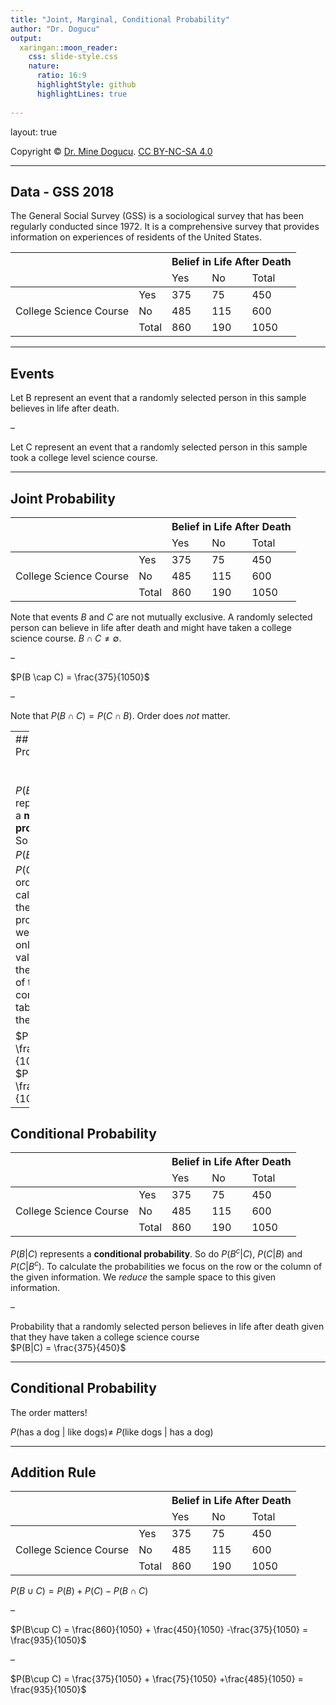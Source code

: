 ```yaml
---
title: "Joint, Marginal, Conditional Probability"
author: "Dr. Dogucu"
output: 
  xaringan::moon_reader:
    css: slide-style.css
    nature:
      ratio: 16:9
      highlightStyle: github
      highlightLines: true
      
---
```


layout: true
  
<div class="my-header"></div>

<div class="my-footer"> 
 Copyright &copy; <a href="https://mdogucu.ics.uci.edu">Dr. Mine Dogucu</a>. <a href="https://creativecommons.org/licenses/by-nc-sa/4.0/">CC BY-NC-SA 4.0</a></div> 

---

## Data - GSS 2018

The General Social Survey (GSS) is a sociological survey that has been regularly conducted since 1972. It is a comprehensive survey that provides information on experiences of residents of the United States. 


<table align = "center">
<thead>
  <tr>
    <th colspan="2" rowspan="2"></th>
    <th colspan="3">Belief in Life After Death</th>
  </tr>
  <tr>
    <td>Yes</td>
    <td>No<br></td>
    <td>Total<br></td>

  </tr>
</thead>
<tbody>
  <tr>
    <td rowspan="3">College Science Course<br></td>
    <td>Yes</td>
    <td>375</td>
    <td>75</td>
    <td>450</td>

  </tr>
  <tr>
    <td>No</td>
    <td>485</td>
    <td>115</td>
    <td>600</td>

  </tr>
  
  <tr>
    <td>Total</td>
    <td>860</td>
    <td>190</td>
    <td>1050</td>

  </tr>
</tbody>
</table>


---

## Events

Let B represent an event that a randomly selected person in this sample believes in life after death.

--

Let C represent an event that a randomly selected person in this sample took a college level science course. 

---

## Joint Probability

<table align = "center">
<thead>
  <tr>
    <th colspan="2" rowspan="2"></th>
    <th colspan="3">Belief in Life After Death</th>
  </tr>
  <tr>
    <td>Yes</td>
    <td>No<br></td>
    <td>Total<br></td>

  </tr>
</thead>
<tbody>
  <tr>
    <td rowspan="3">College Science Course<br></td>
    <td>Yes</td>
    <td>375</td>
    <td>75</td>
    <td>450</td>

  </tr>
  <tr>
    <td>No</td>
    <td>485</td>
    <td>115</td>
    <td>600</td>

  </tr>
  
  <tr>
    <td>Total</td>
    <td>860</td>
    <td>190</td>
    <td>1050</td>

  </tr>
</tbody>
</table>

Note that events $B$ and $C$ are not mutually exclusive. A randomly selected person can believe in life after death and might have taken a college science course. $B \cap C \neq \emptyset$.

--

$P(B \cap C) = \frac{375}{1050}$

--

Note that $P(B\cap C) = P(C\cap B)$. Order does _not_ matter.

---
## Marginal Probability

<table align = "center">
<thead>
  <tr>
    <th colspan="2" rowspan="2"></th>
    <th colspan="3">Belief in Life After Death</th>
  </tr>
  <tr>
    <td>Yes</td>
    <td>No<br></td>
    <td>Total<br></td>

  </tr>
</thead>
<tbody>
  <tr>
    <td rowspan="3">College Science Course<br></td>
    <td>Yes</td>
    <td>375</td>
    <td>75</td>
    <td>450</td>

  </tr>
  <tr>
    <td>No</td>
    <td>485</td>
    <td>115</td>
    <td>600</td>

  </tr>
  
  <tr>
    <td>Total</td>
    <td>860</td>
    <td>190</td>
    <td>1050</td>

  </tr>
</tbody>
</table>

$P(B)$ represents a __marginal probability__. So do $P(C)$, $P(B^C)$ and $P(C^C)$. In order to calculate these probabilities we could only use the values in the margins of the contingency table, hence the name. 

$P(B) = \frac{860}{1050}$  
$P(C) = \frac{450}{1050}$


---



## Conditional Probability

<table align = "center">
<thead>
  <tr>
    <th colspan="2" rowspan="2"></th>
    <th colspan="3">Belief in Life After Death</th>
  </tr>
  <tr>
    <td>Yes</td>
    <td>No<br></td>
    <td>Total<br></td>

  </tr>
</thead>
<tbody>
  <tr>
    <td rowspan="3">College Science Course<br></td>
    <td>Yes</td>
    <td>375</td>
    <td>75</td>
    <td>450</td>

  </tr>
  <tr>
    <td>No</td>
    <td>485</td>
    <td>115</td>
    <td>600</td>

  </tr>
  
  <tr>
    <td>Total</td>
    <td>860</td>
    <td>190</td>
    <td>1050</td>

  </tr>
</tbody>
</table>

$P(B|C)$ represents a __conditional probability__. So do $P(B^c|C)$, $P(C| B)$ and $P(C|B^c)$. To calculate the probabilities we focus on the row or the column of the given information. We _reduce_ the sample space to this given information. 

--

Probability that a randomly selected person believes in life after death given that they have taken a college science course  
$P(B|C) = \frac{375}{450}$

---

## Conditional Probability

The order matters!

$P(\text{has a dog | like dogs}) \neq$ $P(\text{like dogs | has a dog})$

---

## Addition Rule

<table align = "center">
<thead>
  <tr>
    <th colspan="2" rowspan="2"></th>
    <th colspan="3">Belief in Life After Death</th>
  </tr>
  <tr>
    <td>Yes</td>
    <td>No<br></td>
    <td>Total<br></td>

  </tr>
</thead>
<tbody>
  <tr>
    <td rowspan="3">College Science Course<br></td>
    <td>Yes</td>
    <td>375</td>
    <td>75</td>
    <td>450</td>

  </tr>
  <tr>
    <td>No</td>
    <td>485</td>
    <td>115</td>
    <td>600</td>

  </tr>
  
  <tr>
    <td>Total</td>
    <td>860</td>
    <td>190</td>
    <td>1050</td>

  </tr>
</tbody>
</table>

$P(B\cup C) = P(B) + P(C) - P(B \cap C)$

--

$P(B\cup C) = \frac{860}{1050} + \frac{450}{1050} -\frac{375}{1050} = \frac{935}{1050}$

--

$P(B\cup C) = \frac{375}{1050} + \frac{75}{1050} +\frac{485}{1050} = \frac{935}{1050}$